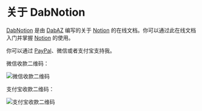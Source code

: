 # 关于 DabNotion

[DabNotion](https://notion.dabaz.me) 是由 [DabAZ](https://dabaz.me) 编写的关于 [Notion](https://notion.so/) 的在线文档。你可以通过此在线文档入门并掌握 [Notion](https://notion.so/) 的使用。

你可以通过 [PayPal](https://paypal.me/dabazofficial)、微信或者支付宝支持我。

微信收款二维码：

![微信收款二维码](/images/wechat-payment.webp)

支付宝收款二维码：

![支付宝收款二维码](/images/alipay.webp)
